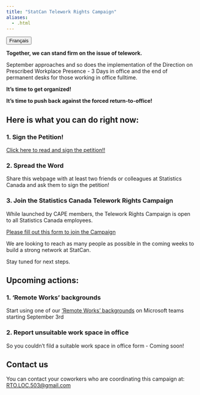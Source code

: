 ```yaml
---
title: "StatCan Telework Rights Campaign"
aliases:
  - .html
---
```


<link rel="stylesheet" href=https://cdnjs.cloudflare.com/ajax/libs/font-awesome/4.7.0/css/font-awesome.min.css><button onclick="window.location = location.href.replace('en','fr');" class="btn"><i class="fa fa-language"></i> Français</button>

**Together, we can stand firm on the issue of telework.**

September approaches and so does the implementation of the Direction on Prescribed Workplace Presence - 3 Days in office and the end of permanent desks for those working in office fulltime. 

**It’s time to get organized!**

**It's time to push back against the forced return-to-office!**

## Here is what you can do right now:

### 1. Sign the Petition!

[Click here to read and sign the petition!!](https://docs.google.com/forms/d/e/1FAIpQLSc941-n5h6onnS_EVO-385bY1M_QvIv_UNhUeKMjeap1Bgu7g/viewform)

### 2. Spread the Word

Share this webpage with at least two friends or colleagues at Statistics Canada and ask them to sign the petition!

### 3. Join the Statistics Canada Telework Rights Campaign

While launched by CAPE members, the Telework Rights Campaign is open to all Statistics Canada employees.

[Please fill out this form to join the Campaign](https://docs.google.com/forms/d/e/1FAIpQLScDAxDiH4Hb1j4zuykaBMIzBHtGuhvjCXEn0jVbRPrMXxaDGQ/viewform?usp=sf_link)

We are looking to reach as many people as possible in the coming weeks to build a strong network at StatCan.

Stay tuned for next steps.

## Upcoming actions:

### 1. 'Remote Works' backgrounds

Start using one of our ['Remote Works' backgrounds](bkgrd_en.qmd) on Microsoft teams starting September 3rd

### 2.  Report unsuitable work space in office

So you couldn't fild a suitable work space in office form - Coming soon!

## Contact us

You can contact your coworkers who are coordinating this campaign at: [RTO.LOC.503@gmail.com](mailto:RTO.LOC.503@gmail.com)

